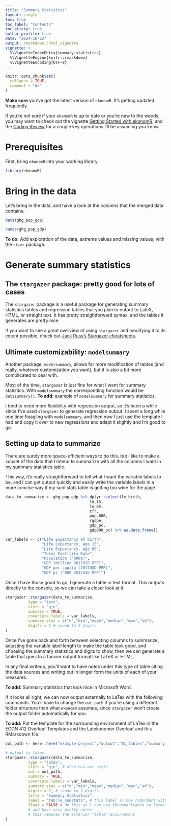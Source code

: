 ```yaml
---
title: "Summary Statistics"
layout: single
toc: true
toc_label: "Contents"
toc_sticky: true
author_profile: true
date: "2024-10-22"
output: rmarkdown::html_vignette
vignette: >
  %\VignetteIndexEntry{summary-statistics}
  %\VignetteEngine{knitr::rmarkdown}
  %\VignetteEncoding{UTF-8}
---
```

```r
knitr::opts_chunk$set(
  collapse = TRUE,
  comment = "#>"
)
```

**Make sure** you've got the latest version of `ekonomR`. It's getting updated frequently. 

If you're not sure if your `ekonomR` is up to date or you're new to the woods, you may want to check out the vignette [Getting Started with ekonomR](https://stallman-j.github.io/ekonomR/vignettes/getting-started-with-ekonomR/), and the [Coding Review](https://stallman-j.github.io/ekonomR/vignettes/coding-review/) for a couple key operations I'll be assuming you know.

# Prerequisites

First, bring `ekonomR` into your working library.

``` r
library(ekonomR)
```


# Bring in the data

Let's bring in the data, and have a look at the columns that the merged data contains.

``` r

data(ghg_pop_gdp)

names(ghg_pop_gdp)
```

**To do:** Add exploration of the data, extreme values and missing values, with the `skimr` package.

# Generate summary statistics

## The `stargazer` package: pretty good for lots of cases

The `stargazer` package is a useful package for generating summary statistics tables and regression tables that you plan to output to LateX, HTML, or straight text. It has pretty straightforward syntax, and the tables it generates are pretty nice.

If you want to see a great overview of using `stargazer` and modifying it to its extent possible, check out [Jack Russ's Stargazer cheatsheets](https://www.jakeruss.com/cheatsheets/stargazer/).

## Ultimate customizability: `modelsummary`

Another package, `modelsummary`, allows for more modification of tables (and really, whatever customization you want), but it is also a bit more complicated to deal with.

Most of the time, `stargazer` is just fine for what I want for summary statistics. With `modelsummary` the corresponding function would be `datasummary()`. **To add:** example of `modelsummary` for summary statistics.

I tend to need more flexibility with regression output, so it's been a while since I've used `stargazer` to generate regression output. I spent a long while one time finagling with `modelsummary`, and then now I just use the template I had and copy it over to new regressions and adapt it slightly and I'm good to go.

## Setting up data to summarize

There are surely more space-efficient ways to do this, but I like to make a subset of the data that I intend to summarize with all the columns I want in my summary statistics table. 

This way, it's really straightforward to tell what I want the variable labels to be, and I can get output quickly and easily write the variable labels in a more concise way if my sum stats table is getting too wide for the page.

```r
data_to_summarize <- ghg_pop_gdp %>% dplyr::select(le_birth,
                                     le_15,
                                     le_65,
                                     tfr,
                                     pop_000,
                                     rgdpe,
                                     gdp_pc,
                                     gdp000_pc) %>% as.data.frame()

var_labels <- c("Life Expectancy at birth",
                "Life Expectancy, Age 15",
                "Life Expectancy, Age 65",
                "Total Fertility Rate",
                "Population ('000s)",
                "GDP (million 2017USD PPP)",
                "GDP per capita (2017USD PPP)",
                "GDP pc ('000 2017USD PPP)")

```

Once I have those good to go, I generate a table in text format. This outputs directly to the console, so we can take a closer look at it.

```r
stargazer::stargazer(data_to_summarize,
          type = "text",
          style = "qje",
          summary = TRUE,
          covariate.labels = var_labels,
          summary.stat = c("n","min","mean","median","max","sd"),
          digits = 2 # round to 2 digits
)
```

Once I've gone back and forth between selecting columns to summarize, adjusting the variable label length to make the table look good, and choosing the summary statistics and digits to show, then we can generate a table that goes to a fancier output formal like LaTeX or HTML.

In any final writeup, you'll want to have notes under this type of table citing the data sources and writing out in longer form the units of each of your measures.

**To add:** Summary statistics that look nice in Microsoft Word. 

If it looks all right, we can now output externally to LaTex with the following commands. You'll have to change the `out_path` if you're using a different folder structure than what `ekonomR` assumes, since `stargazer` won't create the output folder automatically for you.

**To add:** Put the template for the surrounding environment of LaTex in the ECON 412 Overleaf Templates and the Latekonomer Overleaf and this RMarkdown file.

```r
out_path <- here::here("example-project","output","01_tables","summary_stats.tex")

# output to latex
stargazer::stargazer(data_to_summarize,
          type = "latex",
          style = "qje", # also has aer style
          out = out_path,
          summary = TRUE,
          covariate.labels = var_labels,
          summary.stat = c("n","min","mean","median","max","sd"),
          digits = 2, # round to 2 digits
          title = "Summary Statistics",
          label = "tab:le_sumstats", # this label is now redundant with float = FALSE
          float = FALSE # do this so I can use threeparttable in latex
          # and have very pretty notes
          # this removes the exterior "table" environment
)
```
